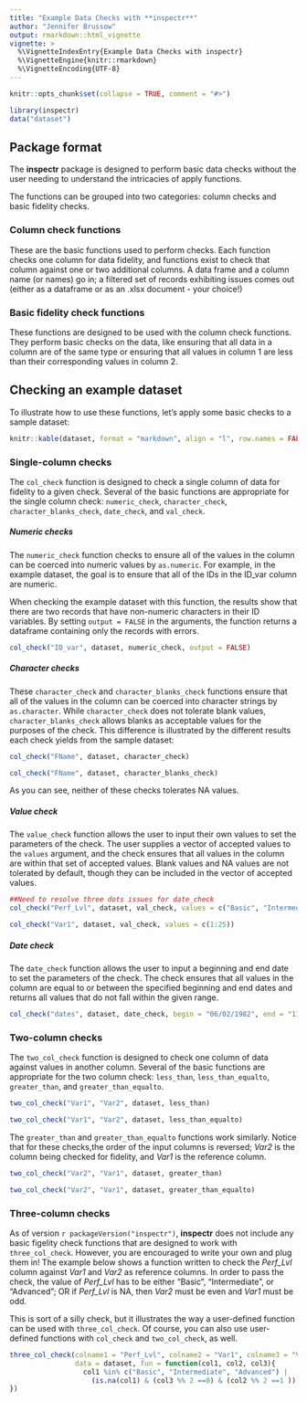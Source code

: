 ```yaml
---
title: "Example Data Checks with **inspectr**"
author: "Jennifer Brussow"
output: rmarkdown::html_vignette
vignette: >
  %\VignetteIndexEntry{Example Data Checks with inspectr}
  %\VignetteEngine{knitr::rmarkdown}
  %\VignetteEncoding{UTF-8}
---
```


```r
knitr::opts_chunk$set(collapse = TRUE, comment = "#>")

```

```r
library(inspectr)
data("dataset")
```

## Package format
The **inspectr** package is designed to perform basic data checks without the user needing to understand the intricacies of apply functions.

The functions can be grouped into two categories: column checks and
basic fidelity checks.

### Column check functions
These are the basic functions used to perform checks. Each function checks one column for data fidelity, and functions exist to check that column against one or two additional columns. A data frame and a column name (or names) go in; a filtered set of records exhibiting issues comes out (either as a dataframe or as an .xlsx document - your choice!)

### Basic fidelity check functions
These functions are designed to be used with the column check functions. They perform basic checks on the data, like ensuring that all data in a column are of the same type or ensuring that all values in column 1 are less than their corresponding values in column 2.


## Checking an example dataset
To illustrate how to use these functions, let's apply some basic checks to a sample dataset:
```r
knitr::kable(dataset, format = "markdown", align = "l", row.names = FALSE)
```


### Single-column checks
The `col_check` function is designed to check a single column of data for fidelity to a given check. Several of the basic functions are appropriate for the single column check: `numeric_check`, `character_check`, `character_blanks_check`, `date_check`, and `val_check`. 

##### Numeric checks
The `numeric_check` function checks to ensure all of the values in the column can be coerced into numeric values by `as.numeric`. For example, in the example dataset, the goal is to ensure that all of the IDs in the ID_var column are numeric. 

When checking the example dataset with this function, the results show that there are two records that have non-numeric characters in their ID variables. By setting `output = FALSE` in the arguments, the function returns a dataframe containing only the records with errors. 

```r
col_check("ID_var", dataset, numeric_check, output = FALSE)
```

##### Character checks
These `character_check` and `character_blanks_check` functions ensure that all of the values in the column can be coerced into character strings by `as.character`. While `character_check` does not tolerate blank values, `character_blanks_check` allows blanks as acceptable values for the purposes of the check. This difference is illustrated by the different results each check yields from the sample dataset:

```r
col_check("FName", dataset, character_check)

col_check("FName", dataset, character_blanks_check)
```

As you can see, neither of these checks tolerates NA values. 


##### Value check
The `value_check` function allows the user to input their own values to set the parameters of the check. The user supplies a vector of accepted values to the `values` argument, and the check ensures that all values in the column are within that set of accepted values. Blank values and NA values are not tolerated by default, though they can be included in the vector of accepted values. 

```r
##Need to resolve three dots issues for date_check
col_check("Perf_Lvl", dataset, val_check, values = c("Basic", "Intermediate", "Advanced"))

col_check("Var1", dataset, val_check, values = c(1:25))
```

##### Date check
The `date_check` function allows the user to input a beginning and end date to set the parameters of the check. The check ensures that all values in the column are equal to or between the specified beginning and end dates and returns all values that do not fall within the given range.

```r
col_check("dates", dataset, date_check, begin = "06/02/1982", end = "11/11/1986")
```

### Two-column checks
The `two_col_check` function is designed to check one column of data against values in another column. Several of the basic functions are appropriate for the two column check: `less_than`, `less_than_equalto`, `greater_than`, and `greater_than_equalto`. 

```r
two_col_check("Var1", "Var2", dataset, less_than)

two_col_check("Var1", "Var2", dataset, less_than_equalto)
```

The `greater_than` and `greater_than_equalto` functions work similarly. Notice that for these checks,the order of the input columns is reversed; *Var2* is the column being checked for fidelity, and *Var1* is the reference column.

```r
two_col_check("Var2", "Var1", dataset, greater_than)

two_col_check("Var2", "Var1", dataset, greater_than_equalto)
```

### Three-column checks
As of version `r packageVersion("inspectr")`, **inspectr** does not include any basic figelity check functions that are designed to work with `three_col_check`. However, you are encouraged to write your own and plug them in! The example below shows a function written to check the *Perf_Lvl* column against *Var1* and *Var2* as reference columns. In order to pass the check, the value of *Perf_Lvl* has to be either "Basic", "Intermediate", or "Advanced"; OR if *Perf_Lvl* is NA, then *Var2* must be even and *Var1* must be odd. 

This is sort of a silly check, but it illustrates the way a user-defined function can be used with `three_col_check`. Of course, you can also use user-defined functions with `col_check` and `two_col_check`, as well.

```r
three_col_check(colname1 = "Perf_Lvl", colname2 = "Var1", colname3 = "Var2",
                data = dataset, fun = function(col1, col2, col3){
                  col1 %in% c("Basic", "Intermediate", "Advanced") |
                    (is.na(col1) & (col3 %% 2 ==0) & (col2 %% 2 ==1 ))
})
```

